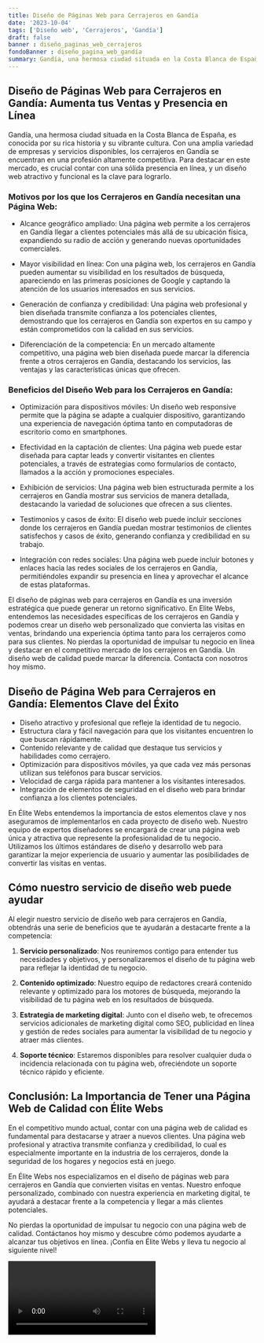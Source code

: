 ```yaml
---
title: Diseño de Páginas Web para Cerrajeros en Gandía
date: '2023-10-04'
tags: ['Diseño web', 'Cerrajeros', 'Gandía']
draft: false
banner : diseño_paginas_web_cerrajeros
fondoBanner : diseño_pagina_web_gandía
summary: Gandía, una hermosa ciudad situada en la Costa Blanca de España, es conocida por su rica historia y su vibrante cultura. Con una amplia variedad de empresas y servicios disponibles, los cerrajeros en Gandía se encuentran en una profesión altamente competitiva. Para destacar en este mercado, es crucial contar con una sólida presencia en línea, y un diseño web atractivo y funcional es la clave para lograrlo.
---
```


## Diseño de Páginas Web para Cerrajeros en Gandía: Aumenta tus Ventas y Presencia en Línea

Gandía, una hermosa ciudad situada en la Costa Blanca de España, es conocida por su rica historia y su vibrante cultura. Con una amplia variedad de empresas y servicios disponibles, los cerrajeros en Gandía se encuentran en una profesión altamente competitiva. Para destacar en este mercado, es crucial contar con una sólida presencia en línea, y un diseño web atractivo y funcional es la clave para lograrlo.

### Motivos por los que los Cerrajeros en Gandía necesitan una Página Web:

- Alcance geográfico ampliado: Una página web permite a los cerrajeros en Gandía llegar a clientes potenciales más allá de su ubicación física, expandiendo su radio de acción y generando nuevas oportunidades comerciales.

- Mayor visibilidad en línea: Con una página web, los cerrajeros en Gandía pueden aumentar su visibilidad en los resultados de búsqueda, apareciendo en las primeras posiciones de Google y captando la atención de los usuarios interesados en sus servicios.

- Generación de confianza y credibilidad: Una página web profesional y bien diseñada transmite confianza a los potenciales clientes, demostrando que los cerrajeros en Gandía son expertos en su campo y están comprometidos con la calidad en sus servicios.

- Diferenciación de la competencia: En un mercado altamente competitivo, una página web bien diseñada puede marcar la diferencia frente a otros cerrajeros en Gandía, destacando los servicios, las ventajas y las características únicas que ofrecen.

### Beneficios del Diseño Web para los Cerrajeros en Gandía:

- Optimización para dispositivos móviles: Un diseño web responsive permite que la página se adapte a cualquier dispositivo, garantizando una experiencia de navegación óptima tanto en computadoras de escritorio como en smartphones.

- Efectividad en la captación de clientes: Una página web puede estar diseñada para captar leads y convertir visitantes en clientes potenciales, a través de estrategias como formularios de contacto, llamados a la acción y promociones especiales.

- Exhibición de servicios: Una página web bien estructurada permite a los cerrajeros en Gandía mostrar sus servicios de manera detallada, destacando la variedad de soluciones que ofrecen a sus clientes.

- Testimonios y casos de éxito: El diseño web puede incluir secciones donde los cerrajeros en Gandía puedan mostrar testimonios de clientes satisfechos y casos de éxito, generando confianza y credibilidad en su trabajo.

- Integración con redes sociales: Una página web puede incluir botones y enlaces hacia las redes sociales de los cerrajeros en Gandía, permitiéndoles expandir su presencia en línea y aprovechar el alcance de estas plataformas.

El diseño de páginas web para cerrajeros en Gandía es una inversión estratégica que puede generar un retorno significativo. En Elite Webs, entendemos las necesidades específicas de los cerrajeros en Gandía y podemos crear un diseño web personalizado que convierta las visitas en ventas, brindando una experiencia óptima tanto para los cerrajeros como para sus clientes. No pierdas la oportunidad de impulsar tu negocio en línea y destacar en el competitivo mercado de los cerrajeros en Gandía. Un diseño web de calidad puede marcar la diferencia. Contacta con nosotros hoy mismo.

<GifSeo />

<Cta />

## Diseño de Página Web para Cerrajeros en Gandía: Elementos Clave del Éxito

- Diseño atractivo y profesional que refleje la identidad de tu negocio.
- Estructura clara y fácil navegación para que los visitantes encuentren lo que buscan rápidamente.
- Contenido relevante y de calidad que destaque tus servicios y habilidades como cerrajero.
- Optimización para dispositivos móviles, ya que cada vez más personas utilizan sus teléfonos para buscar servicios.
- Velocidad de carga rápida para mantener a los visitantes interesados.
- Integración de elementos de seguridad en el diseño web para brindar confianza a los clientes potenciales.

En Élite Webs entendemos la importancia de estos elementos clave y nos aseguramos de implementarlos en cada proyecto de diseño web. Nuestro equipo de expertos diseñadores se encargará de crear una página web única y atractiva que represente la profesionalidad de tu negocio. Utilizamos los últimos estándares de diseño y desarrollo web para garantizar la mejor experiencia de usuario y aumentar las posibilidades de convertir las visitas en ventas.

## Cómo nuestro servicio de diseño web puede ayudar

Al elegir nuestro servicio de diseño web para cerrajeros en Gandía, obtendrás una serie de beneficios que te ayudarán a destacarte frente a la competencia:

1. **Servicio personalizado**: Nos reuniremos contigo para entender tus necesidades y objetivos, y personalizaremos el diseño de tu página web para reflejar la identidad de tu negocio.

2. **Contenido optimizado**: Nuestro equipo de redactores creará contenido relevante y optimizado para los motores de búsqueda, mejorando la visibilidad de tu página web en los resultados de búsqueda.

3. **Estrategia de marketing digital**: Junto con el diseño web, te ofrecemos servicios adicionales de marketing digital como SEO, publicidad en línea y gestión de redes sociales para aumentar la visibilidad de tu negocio y atraer más clientes.

4. **Soporte técnico**: Estaremos disponibles para resolver cualquier duda o incidencia relacionada con tu página web, ofreciéndote un soporte técnico rápido y eficiente.

## Conclusión: La Importancia de Tener una Página Web de Calidad con Élite Webs

En el competitivo mundo actual, contar con una página web de calidad es fundamental para destacarse y atraer a nuevos clientes. Una página web profesional y atractiva transmite confianza y credibilidad, lo cual es especialmente importante en la industria de los cerrajeros, donde la seguridad de los hogares y negocios está en juego.

En Élite Webs nos especializamos en el diseño de páginas web para cerrajeros en Gandía que convierten visitas en ventas. Nuestro enfoque personalizado, combinado con nuestra experiencia en marketing digital, te ayudará a destacar frente a la competencia y llegar a más clientes potenciales.

No pierdas la oportunidad de impulsar tu negocio con una página web de calidad. Contáctanos hoy mismo y descubre cómo podemos ayudarte a alcanzar tus objetivos en línea. ¡Confía en Élite Webs y lleva tu negocio al siguiente nivel!

<Video />

<CtaBot job='Cerrajeros' city='Gandía'/>

<Gmaps query='Gandía+españa+maps' />